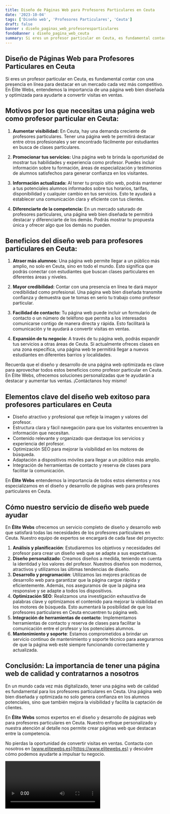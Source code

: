 ```yaml
---
title: Diseño de Páginas Web para Profesores Particulares en Ceuta
date: '2023-10-04'
tags: ['Diseño web', 'Profesores Particulares', 'Ceuta']
draft: false
banner : diseño_paginas_web_profesoresparticulares
fondoBanner : diseño_pagina_web_ceuta
summary: Si eres un profesor particular en Ceuta, es fundamental contar con una presencia en línea para destacar en un mercado cada vez más competitivo. En Élite Webs, entendemos la importancia de una página web bien diseñada y optimizada para ayudarte a convertir visitas en ventas.
---
```


## Diseño de Páginas Web para Profesores Particulares en Ceuta

Si eres un profesor particular en Ceuta, es fundamental contar con una presencia en línea para destacar en un mercado cada vez más competitivo. En Élite Webs, entendemos la importancia de una página web bien diseñada y optimizada para ayudarte a convertir visitas en ventas.

## Motivos por los que necesitas una página web como profesor particular en Ceuta:

1. **Aumentar visibilidad:** En Ceuta, hay una demanda creciente de profesores particulares. Tener una página web te permitirá destacar entre otros profesionales y ser encontrado fácilmente por estudiantes en busca de clases particulares.

2. **Promocionar tus servicios:** Una página web te brinda la oportunidad de mostrar tus habilidades y experiencia como profesor. Puedes incluir información sobre tu formación, áreas de especialización y testimonios de alumnos satisfechos para generar confianza en los visitantes.

3. **Información actualizada:** Al tener tu propio sitio web, podrás mantener a tus potenciales alumnos informados sobre tus horarios, tarifas, disponibilidad y cualquier cambio en tus servicios. Esto te ayudará a establecer una comunicación clara y eficiente con tus clientes.

4. **Diferenciarte de la competencia:** En un mercado saturado de profesores particulares, una página web bien diseñada te permitirá destacar y diferenciarte de los demás. Podrás mostrar tu propuesta única y ofrecer algo que los demás no pueden.

## Beneficios del diseño web para profesores particulares en Ceuta:

1. **Atraer más alumnos:** Una página web permite llegar a un público más amplio, no solo en Ceuta, sino en todo el mundo. Esto significa que podrás conectar con estudiantes que buscan clases particulares en diferentes áreas y niveles.

2. **Mayor credibilidad:** Contar con una presencia en línea te dará mayor credibilidad como profesional. Una página web bien diseñada transmite confianza y demuestra que te tomas en serio tu trabajo como profesor particular.

3. **Facilidad de contacto:** Tu página web puede incluir un formulario de contacto o un número de teléfono que permita a los interesados comunicarse contigo de manera directa y rápida. Esto facilitará la comunicación y te ayudará a convertir visitas en ventas.

4. **Expansión de tu negocio:** A través de tu página web, podrás expandir tus servicios a otras áreas de Ceuta. Si actualmente ofreces clases en una zona específica, una página web te permitirá llegar a nuevos estudiantes en diferentes barrios y localidades.

Recuerda que el diseño y desarrollo de una página web optimizada es clave para aprovechar todos estos beneficios como profesor particular en Ceuta. En Élite Webs, ofrecemos soluciones personalizadas que te ayudarán a destacar y aumentar tus ventas. ¡Contáctanos hoy mismo!

<GifSeo />

<Cta />

## Elementos clave del diseño web exitoso para profesores particulares en Ceuta

- Diseño atractivo y profesional que refleje la imagen y valores del profesor.
- Estructura clara y fácil navegación para que los visitantes encuentren la información que necesitan.
- Contenido relevante y organizado que destaque los servicios y experiencia del profesor.
- Optimización SEO para mejorar la visibilidad en los motores de búsqueda.
- Adaptación a dispositivos móviles para llegar a un público más amplio.
- Integración de herramientas de contacto y reserva de clases para facilitar la comunicación.

En **Élite Webs** entendemos la importancia de todos estos elementos y nos especializamos en el diseño y desarrollo de páginas web para profesores particulares en Ceuta.

## Cómo nuestro servicio de diseño web puede ayudar

En **Élite Webs** ofrecemos un servicio completo de diseño y desarrollo web que satisfará todas las necesidades de los profesores particulares en Ceuta. Nuestro equipo de expertos se encargará de cada fase del proyecto:

1. **Análisis y planificación**: Estudiaremos los objetivos y necesidades del profesor para crear un diseño web que se adapte a sus expectativas.
2. **Diseño personalizado**: Creamos diseños a medida, teniendo en cuenta la identidad y los valores del profesor. Nuestros diseños son modernos, atractivos y utilizamos las últimas tendencias de diseño.
3. **Desarrollo y programación**: Utilizamos las mejores prácticas de desarrollo web para garantizar que la página cargue rápida y eficientemente. Además, nos aseguramos de que la página sea responsive y se adapte a todos los dispositivos.
4. **Optimización SEO**: Realizamos una investigación exhaustiva de palabras clave y optimizamos el contenido para mejorar la visibilidad en los motores de búsqueda. Esto aumentará la posibilidad de que los profesores particulares en Ceuta encuentren tu página web.
5. **Integración de herramientas de contacto**: Implementamos herramientas de contacto y reserva de clases para facilitar la comunicación entre el profesor y los potenciales alumnos.
6. **Mantenimiento y soporte**: Estamos comprometidos a brindar un servicio continuo de mantenimiento y soporte técnico para asegurarnos de que la página web esté siempre funcionando correctamente y actualizada.

## Conclusión: La importancia de tener una página web de calidad y contratarnos a nosotros

En un mundo cada vez más digitalizado, tener una página web de calidad es fundamental para los profesores particulares en Ceuta. Una página web bien diseñada y optimizada no solo genera confianza en los alumnos potenciales, sino que también mejora la visibilidad y facilita la captación de clientes.

En **Élite Webs** somos expertos en el diseño y desarrollo de páginas web para profesores particulares en Ceuta. Nuestro enfoque personalizado y nuestra atención al detalle nos permite crear páginas web que destacan entre la competencia.

No pierdas la oportunidad de convertir visitas en ventas. Contacta con nosotros en [www.elitewebs.es](https://www.elitewebs.es) y descubre cómo podemos ayudarte a impulsar tu negocio.

<Video />

<CtaBot job='Profesores Particulares' city='Ceuta'/>

<Gmaps query='Ceuta+españa+maps' />